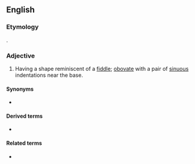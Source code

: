 ==English==

===Etymology===
{{der|en|la|pandura||a pandore}}.

===Adjective===
{{en-adj}}

# {{lb|en|botany|of leaves}} Having a shape reminiscent of a [[fiddle]]; [[obovate]] with a pair of [[sinuous]] indentations near the base.

====Synonyms====
* {{l|en|panduriform}}

====Derived terms====
* {{l|en|obpandurate}}

====Related terms====
* {{l|en|lyrate}}